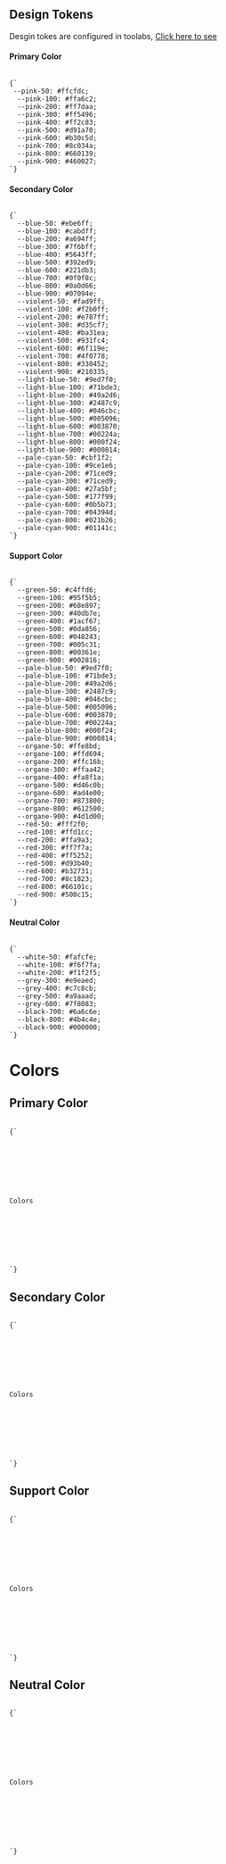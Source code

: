
<Meta title="atom/Colors/Introduction" />

<style>{`
  

  
`}</style>

<h2>Design Tokens</h2>

<p>Desgin tokes are configured in toolabs, <a href="https://dsm.toolabs.com/#/-MLDpUXCZOxUfWtOIOcW/XPn2NYjSm" target="_blank">Click here to see</a></p>
<h4>Primary Color</h4>
<code>
{`
 --pink-50: #ffcfdc;
  --pink-100: #ffa6c2;
  --pink-200: #ff7daa;
  --pink-300: #ff5496;
  --pink-400: #ff2c83;
  --pink-500: #d91a70;
  --pink-600: #b30c5d;
  --pink-700: #8c034a;
  --pink-800: #660139;
  --pink-900: #460027;
`}
</code>
<h4>Secondary Color</h4>
<code>
{`
  --blue-50: #ebe6ff;
  --blue-100: #cabdff;
  --blue-200: #a694ff;
  --blue-300: #7f6bff;
  --blue-400: #5643ff;
  --blue-500: #392ed9;
  --blue-600: #221db3;
  --blue-700: #0f0f8c;
  --blue-800: #0a0d66;
  --blue-900: #07094e;
  --violent-50: #fad9ff;
  --violent-100: #f2b0ff;
  --violent-200: #e787ff;
  --violent-300: #d35cf7;
  --violent-400: #ba31ea;
  --violent-500: #931fc4;
  --violent-600: #6f119e;
  --violent-700: #4f0778;
  --violent-800: #330452;
  --violent-900: #210335;
  --light-blue-50: #9ed7f0;
  --light-blue-100: #71bde3;
  --light-blue-200: #49a2d6;
  --light-blue-300: #2487c9;
  --light-blue-400: #046cbc;
  --light-blue-500: #005096;
  --light-blue-600: #003870;
  --light-blue-700: #00224a;
  --light-blue-800: #000f24;
  --light-blue-900: #000814;
  --pale-cyan-50: #cbf1f2;
  --pale-cyan-100: #9ce1e6;
  --pale-cyan-200: #71ced9;
  --pale-cyan-300: #71ced9;
  --pale-cyan-400: #27a5bf;
  --pale-cyan-500: #177f99;
  --pale-cyan-600: #0b5b73;
  --pale-cyan-700: #04394d;
  --pale-cyan-800: #021b26;
  --pale-cyan-900: #01141c;
`}
</code>

<h4>Support Color</h4>
<code>
{`
  --green-50: #c4ffd6;
  --green-100: #95f5b5;
  --green-200: #68e897;
  --green-300: #40db7e;
  --green-400: #1acf67;
  --green-500: #0da856;
  --green-600: #048243;
  --green-700: #005c31;
  --green-800: #00361e;
  --green-900: #002816;
  --pale-blue-50: #9ed7f0;
  --pale-blue-100: #71bde3;
  --pale-blue-200: #49a2d6;
  --pale-blue-300: #2487c9;
  --pale-blue-400: #046cbc;
  --pale-blue-500: #005096;
  --pale-blue-600: #003870;
  --pale-blue-700: #00224a;
  --pale-blue-800: #000f24;
  --pale-blue-900: #000814;
  --organe-50: #ffe8bd;
  --organe-100: #ffd694;
  --organe-200: #ffc16b;
  --organe-300: #ffaa42;
  --organe-400: #fa8f1a;
  --organe-500: #d46c0b;
  --organe-600: #ad4e00;
  --organe-700: #873800;
  --organe-800: #612500;
  --organe-900: #4d1d00;
  --red-50: #fff2f0;
  --red-100: #ffd1cc;
  --red-200: #ffa9a3;
  --red-300: #ff7f7a;
  --red-400: #ff5252;
  --red-500: #d93b40;
  --red-600: #b32731;
  --red-700: #8c1823;
  --red-800: #66101c;
  --red-900: #500c15;
`}
</code>

<h4>Neutral Color</h4>
<code>
{`
  --white-50: #fafcfe;
  --white-100: #f6f7fa;
  --white-200: #f1f2f5;
  --grey-300: #e9eaed;
  --grey-400: #c7c8cb;
  --grey-500: #a9aaad;
  --grey-600: #7f8083;
  --black-700: #6a6c6e;
  --black-800: #4b4c4e;
  --black-900: #000000;
`}
</code>

# Colors

<h2>Primary Color</h2>
<code>
{`
  <div class="primary">
     <div class="pink">
       <div class="C50">
          <p>Colors</p>
       </div>
     </div>
  </div>
`}
</code>
<h2>Secondary Color</h2>
<code>
{`
  <div class="secondary">
     <div class="blue">
       <div class="C50">
          <p>Colors</p>
       </div>
     </div>
  </div>
`}
</code>
<h2>Support Color</h2>
<code>
{`
  <div class="teritary">
     <div class="green">
       <div class="C50">
          <p>Colors</p>
       </div>
     </div>
  </div>
`}
</code>
<h2>Neutral Color</h2>
<code>
{`
  <div class="neutral">
     <div class="green">
       <div class="C50">
          <p>Colors</p>
       </div>
     </div>
  </div>
`}
</code>